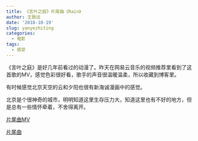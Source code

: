 ```yaml
---
title: 《言叶之庭》片尾曲《Rain》
author: 王致远
date: '2018-10-19'
slug: yanyezhiting
categories:
  - 电影
tags:
  - 感受
---
```


《言叶之庭》是好几年前看过的动漫了。昨天在网易云音乐的视频推荐里看到了这首歌的MV，感觉色彩很好看，歌手的声音很温暖温柔，所以收藏到博客里。

有时候感觉北京天空的云和夕阳也很有新海诚漫画中的感觉。

北京是个很神奇的城市，明明知道这里生存压力大，知道这里也有不好的地方，但是总有一些情怀牵着，不舍得离开。

[片尾曲MV](https://music.163.com/#/video?id=D6C32B7EE701FC01949B42CEDC6744B1)

[片尾曲](https://music.163.com/#/song?id=26418808)